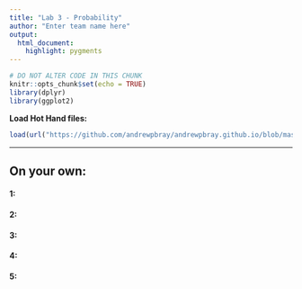 ```yaml
---
title: "Lab 3 - Probability"
author: "Enter team name here"
output: 
  html_document: 
    highlight: pygments
---
```


```r
# DO NOT ALTER CODE IN THIS CHUNK
knitr::opts_chunk$set(echo = TRUE)
library(dplyr)
library(ggplot2)
```

**Load Hot Hand files:**

```r
load(url("https://github.com/andrewpbray/andrewpbray.github.io/blob/master/intro/data/hot_hand.RData?raw=true")) 
```

* * *

## On your own:

#### 1: 


#### 2: 


#### 3: 


#### 4: 


#### 5:
